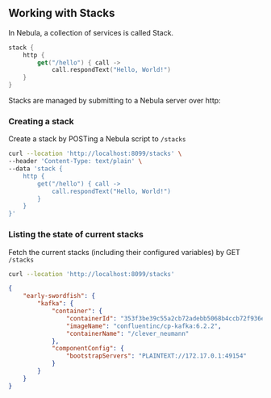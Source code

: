 ## Working with Stacks

In Nebula, a collection of services is called Stack.

```kotlin
stack {
    http {
        get("/hello") { call ->
            call.respondText("Hello, World!")
    }
}
```

Stacks are managed by submitting to a Nebula server over http:

### Creating a stack
Create a stack by POSTing a Nebula script to `/stacks`

```bash
curl --location 'http://localhost:8099/stacks' \
--header 'Content-Type: text/plain' \
--data 'stack {
    http {
        get("/hello") { call ->
            call.respondText("Hello, World!")
        }
    }
}'
```

### Listing the state of current stacks
Fetch the current stacks (including their configured variables) by GET `/stacks`

```bash
curl --location 'http://localhost:8099/stacks'
```

```json
{
    "early-swordfish": {
        "kafka": {
            "container": {
                "containerId": "353f3be39c55a2cb72adebb5068b4ccb72f936e0c39e2571e33c13a30a29dcf4",
                "imageName": "confluentinc/cp-kafka:6.2.2",
                "containerName": "/clever_neumann"
            },
            "componentConfig": {
                "bootstrapServers": "PLAINTEXT://172.17.0.1:49154"
            }
        }
    }
}
```
